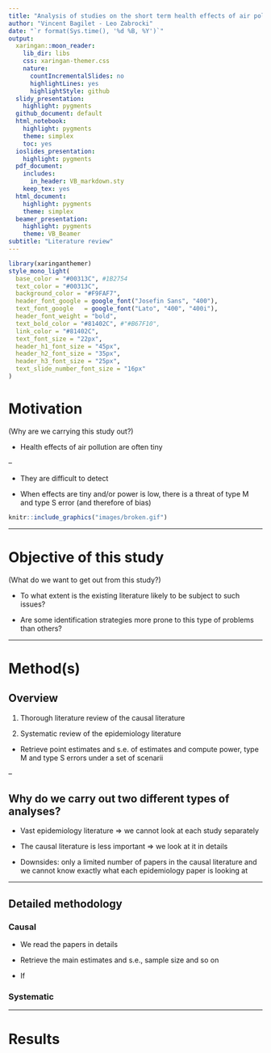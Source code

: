 ```yaml
---
title: "Analysis of studies on the short term health effects of air pollution"
author: "Vincent Bagilet - Leo Zabrocki"
date: "`r format(Sys.time(), '%d %B, %Y')`"
output:
  xaringan::moon_reader:
    lib_dir: libs
    css: xaringan-themer.css
    nature:
      countIncrementalSlides: no
      highlightLines: yes
      highlightStyle: github
  slidy_presentation:
    highlight: pygments
  github_document: default
  html_notebook:
    highlight: pygments
    theme: simplex
    toc: yes
  ioslides_presentation:
    highlight: pygments
  pdf_document:
    includes:
      in_header: VB_markdown.sty
    keep_tex: yes
  html_document:
    highlight: pygments
    theme: simplex
  beamer_presentation:
    highlight: pygments
    theme: VB_Beamer
subtitle: "Literature review"
---
```


```r
library(xaringanthemer)
style_mono_light(
  base_color = "#00313C", #1B2754
  text_color = "#00313C",
  background_color = "#F9FAF7",
  header_font_google = google_font("Josefin Sans", "400"),
  text_font_google   = google_font("Lato", "400", "400i"),
  header_font_weight = "bold",
  text_bold_color = "#81402C", #"#B67F10",
  link_color = "#81402C",
  text_font_size = "22px",
  header_h1_font_size = "45px",
  header_h2_font_size = "35px",
  header_h3_font_size = "25px",
  text_slide_number_font_size = "16px"
)
```


# Motivation

(Why are we carrying this study out?)

- Health effects of air pollution are often tiny

--

- They are difficult to detect

- When effects are tiny and/or power is low, there is a threat of type M and type S error (and therefore of bias)


```r
knitr::include_graphics("images/broken.gif")
```

---

# Objective of this study

(What do we want to get out from this study?)

- To what extent is the existing literature likely to be subject to such issues?

- Are some identification strategies more prone to this type of problems than others?

---

# Method(s)

## Overview

1. Thorough literature review of the causal literature  

1. Systematic review of the epidemiology literature

- Retrieve point estimates and s.e. of estimates and compute power, type M and type S errors under a set of scenarii

--

## Why do we carry out two different types of analyses?

- Vast epidemiology literature => we cannot look at each study separately

- The causal literature is less important => we look at it in details

- Downsides: only a limited number of papers in the causal literature and we cannot know exactly what each epidemiology paper is looking at

---

## Detailed methodology

### Causal

- We read the papers in details 

- Retrieve the main estimates and s.e., sample size and so on

- If 

### Systematic

---

# Results